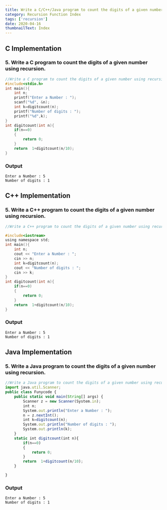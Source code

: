 ```yaml
---
title: Write a C/C++/Java program to count the digits of a given number using recursion.
category: Recursion Function Index
tags: ['recursion']
date: 2020-04-16
thumbnailText: Index
---
```


## C Implementation
### 5. Write a C program to count the digits of a given number using recursion.
```c
//Write a C program to count the digits of a given number using recursion.
#include<stdio.h>
int main(){
    int n;
    printf("Enter a Number : ");
    scanf("%d", &n);
    int k=digitcount(n);
    printf("Number of digits : ");
    printf("%d",k);
}
int digitcount(int n){
    if(n==0)
    {
        return 0;
    }
    return  1+digitcount(n/10);
}
```
### Output
```
Enter a Number : 5
Number of digits : 1
```
## C++ Implementation
### 5. Write a C++ program to count the digits of a given number using recursion.
```c
//Write a C++ program to count the digits of a given number using recursion.

#include<iostream>
using namespace std;
int main(){
    int n;
    cout << "Enter a Number : ";
    cin >> n;
    int k=digitcount(n);
    cout << "Number of digits : ";
    cin >> k;
}
int digitcount(int n){
    if(n==0)
    {
        return 0;
    }
    return  1+digitcount(n/10);
}
```
### Output
```
Enter a Number : 5
Number of digits : 1
```

## Java Implementation
### 5. Write a Java program to count the digits of a given number using recursion.
```js
//Write a Java program to count the digits of a given number using recursion.
import java.util.Scanner;
public class Funycode {
    public static void main(String[] args) {
        Scanner z = new Scanner(System.in);
        int n;
        System.out.println("Enter a Number : ");
        n = z.nextInt();
        int k=digitcount(n);
        System.out.println("Number of digits : ");
        System.out.println(k);
    }
    static int digitcount(int n){
        if(n==0)
        {
            return 0;
        }
        return  1+digitcount(n/10);
    }

}
```
### Output
```
Enter a Number : 5
Number of digits : 1
```
